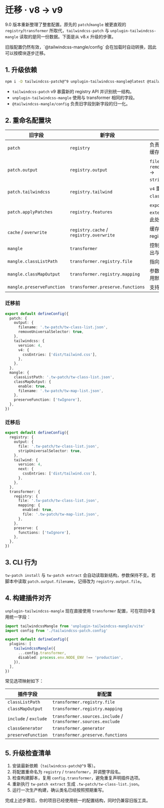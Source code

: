 
# 迁移 · v8 → v9

9.0 版本重新整理了整套配置。原先的 `patch`/`mangle` 被更直观的 `registry`/`transformer` 所取代，`tailwindcss-patch` 与 `unplugin-tailwindcss-mangle` 读取的是同一份数据。下面是从 v8.x 升级的步骤。

<Callout type="info">
旧版配置仍然有效，`@tailwindcss-mangle/config` 会在加载时自动转换，因此可以按模块逐步迁移。
</Callout>

## 1. 升级依赖

```sh npm2yarn
npm i -D tailwindcss-patch@^9 unplugin-tailwindcss-mangle@latest @tailwindcss-mangle/config@latest @tailwindcss-mangle/core@latest
```

- `tailwindcss-patch` v9 暴露新的 registry API 并识别统一结构。
- `unplugin-tailwindcss-mangle` 使用与 transformer 相同的字段。
- `@tailwindcss-mangle/config` 负责旧字段到新字段的归一化。

## 2. 重命名配置块

| 旧字段 | 新字段 | 说明 |
| --- | --- | --- |
| `patch` | `registry` | 负责提取、Tailwind 集成、缓存与功能开关。 |
| `patch.output` | `registry.output` | `filename` → `file`，`removeUniversalSelector` → `stripUniversalSelector`。 |
| `patch.tailwindcss` | `registry.tailwind` | `v4` 重命名为 `next`，`v3` → `classic`，`v2` → `legacy`。 |
| `patch.applyPatches` | `registry.features` | `exportContext`、`extendLengthUnits` 调整到此处。 |
| `cache` / `overwrite` | `registry.cache` / `registry.overwrite` | 缓存相关配置统一放在 registry 内。 |
| `mangle` | `transformer` | 控制扫描、生成器、映射输出与保留规则。 |
| `mangle.classListPath` | `transformer.registry.file` | 指向提取出的类名清单。 |
| `mangle.classMapOutput` | `transformer.registry.mapping` | 参数一致，`true` 仍表示启用默认写盘。 |
| `mangle.preserveFunction` | `transformer.preserve.functions` | 支持函数名数组。 |

### 迁移前

```ts
export default defineConfig({
  patch: {
    output: {
      filename: '.tw-patch/tw-class-list.json',
      removeUniversalSelector: true,
    },
    tailwindcss: {
      version: 4,
      v4: {
        cssEntries: ['dist/tailwind.css'],
      },
    },
  },
  mangle: {
    classListPath: '.tw-patch/tw-class-list.json',
    classMapOutput: {
      enable: true,
      filename: '.tw-patch/tw-map-list.json',
    },
    preserveFunction: ['twIgnore'],
  },
})
```

### 迁移后

```ts
export default defineConfig({
  registry: {
    output: {
      file: '.tw-patch/tw-class-list.json',
      stripUniversalSelector: true,
    },
    tailwind: {
      version: 4,
      next: {
        cssEntries: ['dist/tailwind.css'],
      },
    },
  },
  transformer: {
    registry: {
      file: '.tw-patch/tw-class-list.json',
      mapping: {
        enabled: true,
        file: '.tw-patch/tw-map-list.json',
      },
    },
    preserve: {
      functions: ['twIgnore'],
    },
  },
})
```

## 3. CLI 行为

`tw-patch install` 与 `tw-patch extract` 会自动读取新结构，参数保持不变。若脚本中读取 `patch.output.filename`，记得改为 `registry.output.file`。

## 4. 构建插件对齐

`unplugin-tailwindcss-mangle` 现在直接使用 `transformer` 配置，可在项目中复用统一字段：

```ts
import tailwindcssMangle from 'unplugin-tailwindcss-mangle/vite'
import config from './tailwindcss-patch.config'

export default defineConfig({
  plugins: [
    tailwindcssMangle({
      ...config.transformer,
      disabled: process.env.NODE_ENV !== 'production',
    }),
  ],
})
```

常见选项映射如下：

| 插件字段 | 新配置 |
| --- | --- |
| `classListPath` | `transformer.registry.file` |
| `classMapOutput` | `transformer.registry.mapping` |
| `include` / `exclude` | `transformer.sources.include` / `transformer.sources.exclude` |
| `classGenerator` | `transformer.generator` |
| `preserveFunction` | `transformer.preserve.functions` |

## 5. 升级检查清单

1. 安装最新依赖（`tailwindcss-patch@^9` 等）。
2. 将配置重命名为 `registry` / `transformer`，并调整字段名。
3. 检查构建脚本，复用 `config.transformer`，避免重复声明插件选项。
4. 重新执行 `tw-patch extract` 生成 `.tw-patch/tw-class-list.json`。
5. 运行一次生产构建，确认类名已经按照预期重写。

完成上述步骤后，你的项目已经使用统一的配置结构，同时仍兼容旧版工具。
